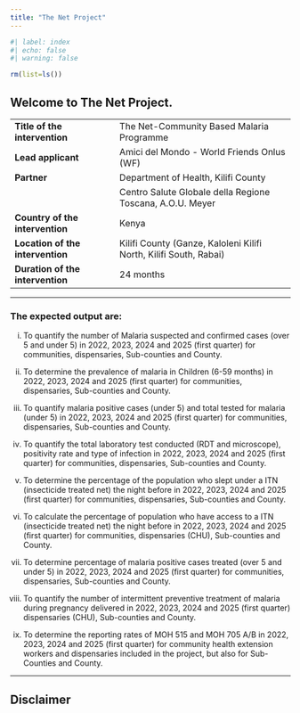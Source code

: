 ```yaml
---
title: "The Net Project"
---
```


```r
#| label: index
#| echo: false
#| warning: false

rm(list=ls())
```

## Welcome to The Net Project.

|                                  |                                                           |
|---------------------------|---------------------------------------------|
| **Title of the intervention**    | The Net-Community Based Malaria Programme                 |
| **Lead applicant**               | Amici del Mondo - World Friends Onlus (WF)                |
| **Partner**                      | Department of Health, Kilifi County                       |
|                                  | Centro Salute Globale della Regione Toscana, A.O.U. Meyer |
| **Country of the intervention**  | Kenya                                                     |
| **Location of the intervention** | Kilifi County (Ganze, Kaloleni Kilifi North, Kilifi South, Rabai)  |
| **Duration of the intervention** | 24 months                                                 |

------------------------------------------------------------------------

### The expected output are:

i.  To quantify the number of Malaria suspected and confirmed cases (over 5 and under 5) in 2022, 2023, 2024 and 2025 (first quarter) for communities, dispensaries, Sub-counties and County.

ii. To determine the prevalence of malaria in Children (6-59 months) in 2022, 2023, 2024 and 2025 (first quarter) for communities, dispensaries, Sub-counties and County.

iii. To quantify malaria positive cases (under 5) and total tested for malaria (under 5) in 2022, 2023, 2024 and 2025 (first quarter) for communities, dispensaries, Sub-counties and County.

iv. To quantify the total laboratory test conducted (RDT and microscope), positivity rate and type of infection in 2022, 2023, 2024 and 2025 (first quarter) for communities, dispensaries, Sub-counties and County.

v.  To determine the percentage of the population who slept under a ITN (insecticide treated net) the night before in 2022, 2023, 2024 and 2025 (first quarter) for communities, dispensaries, Sub-counties and County.

vi. To calculate the percentage of population who have access to a ITN (insecticide treated net) the night before in 2022, 2023, 2024 and 2025 (first quarter) for communities, dispensaries (CHU), Sub-counties and County.

vii. To determine percentage of malaria positive cases treated (over 5 and under 5) in 2022, 2023, 2024 and 2025 (first quarter) for communities, dispensaries, Sub-counties and County.

viii. To quantify the number of intermittent preventive treatment of malaria during pregnancy delivered in 2022, 2023, 2024 and 2025 (first quarter) dispensaries (CHU), Sub-counties and County.

ix. To determine the reporting rates of MOH 515 and MOH 705 A/B in 2022, 2023, 2024 and 2025 (first quarter) for community health extension workers and dispensaries included in the project, but also for Sub-Counties and County.

------------------------------------------------------------------------

::: {.callout-note collapse="true"}
## Disclaimer
:::
